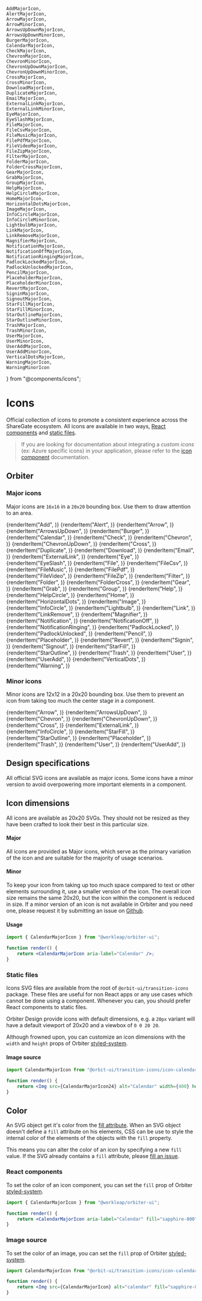     AddMajorIcon,
    AlertMajorIcon,
    ArrowMajorIcon,
    ArrowMinorIcon,
    ArrowsUpDownMajorIcon,
    ArrowsUpDownMinorIcon,
    BurgerMajorIcon,
    CalendarMajorIcon,
    CheckMajorIcon,
    ChevronMajorIcon,
    ChevronMinorIcon,
    ChevronUpDownMajorIcon,
    ChevronUpDownMinorIcon,
    CrossMajorIcon,
    CrossMinorIcon,
    DownloadMajorIcon,
    DuplicateMajorIcon,
    EmailMajorIcon,
    ExternalLinkMajorIcon,
    ExternalLinkMinorIcon,
    EyeMajorIcon,
    EyeSlashMajorIcon,
    FileMajorIcon,
    FileCsvMajorIcon,
    FileMusicMajorIcon,
    FilePdfMajorIcon,
    FileVideoMajorIcon,
    FileZipMajorIcon,
    FilterMajorIcon,
    FolderMajorIcon,
    FolderCrossMajorIcon,
    GearMajorIcon,
    GrabMajorIcon,
    GroupMajorIcon,
    HelpMajorIcon,
    HelpCircleMajorIcon,
    HomeMajorIcon,
    HorizontalDotsMajorIcon,
    ImageMajorIcon,
    InfoCircleMajorIcon,
    InfoCircleMinorIcon,
    LightbulbMajorIcon,
    LinkMajorIcon,
    LinkRemoveMajorIcon,
    MagnifierMajorIcon,
    NotificationMajorIcon,
    NotificationOffMajorIcon,
    NotificationRingingMajorIcon,
    PadlockLockedMajorIcon,
    PadlockUnlockedMajorIcon,
    PencilMajorIcon,
    PlaceholderMajorIcon,
    PlaceholderMinorIcon,
    RevertMajorIcon,
    SigninMajorIcon,
    SignoutMajorIcon,
    StarFillMajorIcon,
    StarFillMinorIcon,
    StarOutlineMajorIcon,
    StarOutlineMinorIcon,
    TrashMajorIcon,
    TrashMinorIcon,
    UserMajorIcon,
    UserMinorIcon,
    UserAddMajorIcon,
    UserAddMinorIcon,
    VerticalDotsMajorIcon,
    WarningMajorIcon,
    WarningMinorIcon
} from "@components/icons";

<Meta
    title="Materials/Icons"
    id="icon-gallery"
/>

# Icons

Official collection of icons to promote a consistent experience across the ShareGate ecosystem. All icons are available in two ways, [React components](#react-components) and [static files](#static-files).

> If you are looking for documentation about integrating a *custom icons* (ex: Azure specific icons) in your application, please refer to the [icon component](?path=/docs/icon--default-story) documentation.

## Orbiter

### Major icons

Major icons are `16x16` in a `20x20` bounding box. Use them to draw attention to an area.

<IconGallery>
    {renderItem("Add", <AddMajorIcon />)}
    {renderItem("Alert", <AlertMajorIcon />)}
    {renderItem("Arrow", <ArrowMajorIcon />)}
    {renderItem("ArrowsUpDown", <ArrowsUpDownMajorIcon />)}
    {renderItem("Burger", <BurgerMajorIcon />)}
    {renderItem("Calendar", <CalendarMajorIcon />)}
    {renderItem("Check", <CheckMajorIcon />)}
    {renderItem("Chevron", <ChevronMajorIcon />)}
    {renderItem("ChevronUpDown", <ChevronUpDownMajorIcon />)}
    {renderItem("Cross", <CrossMajorIcon />)}
    {renderItem("Duplicate", <DuplicateMajorIcon />)}
    {renderItem("Download", <DownloadMajorIcon />)}
    {renderItem("Email", <EmailMajorIcon />)}
    {renderItem("ExternalLink", <ExternalLinkMajorIcon />)}
    {renderItem("Eye", <EyeMajorIcon />)}
    {renderItem("EyeSlash", <EyeSlashMajorIcon />)}
    {renderItem("File", <FileMajorIcon />)}
    {renderItem("FileCsv", <FileCsvMajorIcon />)}
    {renderItem("FileMusic", <FileMusicMajorIcon />)}
    {renderItem("FilePdf", <FilePdfMajorIcon />)}
    {renderItem("FileVideo", <FileVideoMajorIcon />)}
    {renderItem("FileZip", <FileZipMajorIcon />)}
    {renderItem("Filter", <FilterMajorIcon />)}
    {renderItem("Folder", <FolderMajorIcon />)}
    {renderItem("FolderCross", <FolderCrossMajorIcon />)}
    {renderItem("Gear", <GearMajorIcon />)}
    {renderItem("Grab", <GrabMajorIcon />)}
    {renderItem("Group", <GroupMajorIcon />)}
    {renderItem("Help", <HelpMajorIcon />)}
    {renderItem("HelpCircle", <HelpCircleMajorIcon />)}
    {renderItem("Home", <HomeMajorIcon />)}
    {renderItem("HorizontalDots", <HorizontalDotsMajorIcon />)}
    {renderItem("Image", <ImageMajorIcon />)}
    {renderItem("InfoCircle", <InfoCircleMajorIcon />)}
    {renderItem("Lightbulb", <LightbulbMajorIcon />)}
    {renderItem("Link", <LinkMajorIcon />)}
    {renderItem("LinkRemove", <LinkRemoveMajorIcon />)}
    {renderItem("Magnifier", <MagnifierMajorIcon />)}
    {renderItem("Notification", <NotificationMajorIcon />)}
    {renderItem("NotificationOff", <NotificationOffMajorIcon />)}
    {renderItem("NotificationRinging", <NotificationRingingMajorIcon />)}
    {renderItem("PadlockLocked", <PadlockLockedMajorIcon />)}
    {renderItem("PadlockUnlocked", <PadlockUnlockedMajorIcon />)}
    {renderItem("Pencil", <PencilMajorIcon />)}
    {renderItem("Placeholder", <PlaceholderMajorIcon />)}
    {renderItem("Revert", <RevertMajorIcon />)}
    {renderItem("Signin", <SigninMajorIcon />)}
    {renderItem("Signout", <SignoutMajorIcon />)}
    {renderItem("StarFill", <StarFillMajorIcon />)}
    {renderItem("StarOutline", <StarOutlineMajorIcon />)}
    {renderItem("Trash", <TrashMajorIcon />)}
    {renderItem("User", <UserMajorIcon />)}
    {renderItem("UserAdd", <UserAddMajorIcon />)}
    {renderItem("VerticalDots", <VerticalDotsMajorIcon />)}
    {renderItem("Warning", <WarningMajorIcon />)}
</IconGallery>

### Minor icons

Minor icons are 12x12 in a 20x20 bounding box. Use them to prevent an icon from taking too much the center stage in a component.

<IconGallery>
    {renderItem("Arrow", <ArrowMinorIcon />)}
    {renderItem("ArrowsUpDown", <ArrowsUpDownMinorIcon />)}
    {renderItem("Chevron", <ChevronMinorIcon />)}
    {renderItem("ChevronUpDown", <ChevronUpDownMinorIcon />)}
    {renderItem("Cross", <CrossMinorIcon />)}
    {renderItem("ExternalLink", <ExternalLinkMinorIcon />)}
    {renderItem("InfoCircle", <InfoCircleMinorIcon />)}
    {renderItem("StarFill", <StarFillMinorIcon />)}
    {renderItem("StarOutline", <StarOutlineMinorIcon />)}
    {renderItem("Placeholder", <PlaceholderMinorIcon />)}
    {renderItem("Trash", <TrashMinorIcon />)}
    {renderItem("User", <UserMinorIcon />)}
    {renderItem("UserAdd", <UserAddMinorIcon />)}
</IconGallery>

## Design specifications

All official SVG icons are available as major icons. Some icons have a minor version to avoid overpowering more important elements in a component.

## Icon dimensions

All icons are available as 20x20 SVGs. They should not be resized as they have been crafted to look their best in this particular size.

#### Major

All icons are provided as Major icons, which serve as the primary variation of the icon and are suitable for the majority of usage scenarios.

#### Minor

To keep your icon from taking up too much space compared to text or other elements surrounding it, use a smaller version of the icon. The overall icon size remains the same 20x20, but the icon within the component is reduced in size. If a minor version of an icon is not available in Orbiter and you need one, please request it by submitting an issue on [Github](https://github.com/gsoft-inc/wl-orbiter/issues).

#### Usage

```jsx
import { CalendarMajorIcon } from "@workleap/orbiter-ui";

function render() {
    return <CalendarMajorIcon aria-label="Calendar" />;
}
```

### Static files

Icons SVG files are available from the root of `@orbit-ui/transition-icons` package. These files are useful for non React apps or any use cases which cannot be done using a component. Whenever you can, you should prefer React components to static files.

Orbiter Design provide icons with default dimensions, e.g. a `20px` variant will have a default viewport of 20x20 and a viewbox of `0 0 20 20`.

Although frowned upon, you can customize an icon dimensions with the `width` and `height` props of Orbiter [styled-system](?path=/docs/style-props--page).

#### Image source

```jsx
import CalendarMajorIcon from "@orbit-ui/transition-icons/icon-calendar-major.svg";

function render() {
    return <Img src={CalendarMajorIcon24} alt="Calendar" width={400} height={400} />;
}
```

## Color

An SVG object get it's color from the [fill attribute](https://developer.mozilla.org/en-US/docs/Web/SVG/Tutorial/Fills_and_Strokes). When an SVG object doesn't define a `fill` attribute on his elements, CSS can be use to style the internal color of the elements of the objects with the `fill` property.

This means you can alter the color of an icon by specifying a new `fill` value. If the SVG already contains a `fill` attribute, please [fill an issue](https://github.com/gsoft-inc/wl-orbiter/issues).

### React components

To set the color of an icon component, you can set the `fill` prop of Orbiter [styled-system](?path=/docs/style-props--page).

```jsx
import { CalendarMajorIcon } from "@workleap/orbiter-ui";

function render() {
    return <CalendarMajorIcon aria-label="Calendar" fill="sapphire-800" />
}
```

### Image source

To set the color of an image, you can set the `fill` prop of Orbiter [styled-system](?path=/docs/style-props--page).

```jsx
import CalendarMajorIcon from "@orbit-ui/transition-icons/icon-calendar-major.svg";

function render() {
    return <Img src={CalendarMajorIcon} alt="calendar" fill="sapphire-800" />;
}
```
